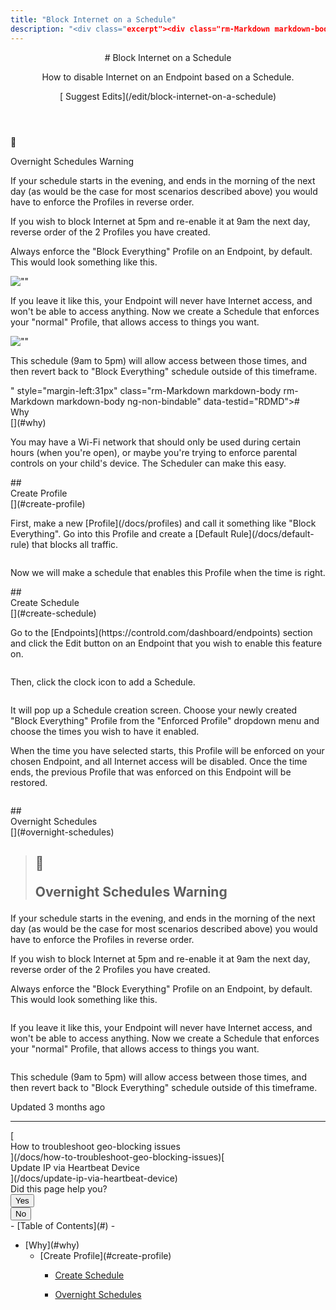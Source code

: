 ```yaml
---
title: "Block Internet on a Schedule"
description: "<div class="excerpt"><div class="rm-Markdown markdown-body" data-testid="RDMD"><p>How to disable Internet on an Endpoint based on a Schedule.</p></div></div></div><div class="col-xs-3">[<i aria-hidden="true" class="icon icon-edit"></i> Suggest Edits](/edit/block-internet-on-a-schedule)</div></div></header><div class="grid-container-fluid" id="content-container"><section class="content-body grid-75"><div dehydrated="# <div class=&quot;heading-anchor anchor waypoint&quot; id=&quot;why&quot;></div><div class=&quot;heading-text&quot;><div id=&quot;section-why&quot; class=&quot;heading-anchor_backwardsCompatibility&quot;></div>Why</div><Link aria-label=&quot;Skip link to Why&quot; class=&quot;heading-anchor-icon fa fa-anchor&quot; href=&quot;#why&quot;></Link>"
---
```


<header id="content-head"><div class="row clearfix"><div class="col-xs-9"># Block Internet on a Schedule

<div class="excerpt"><div class="rm-Markdown markdown-body" data-testid="RDMD"><p>How to disable Internet on an Endpoint based on a Schedule.</p></div></div></div><div class="col-xs-3">[<i aria-hidden="true" class="icon icon-edit"></i> Suggest Edits](/edit/block-internet-on-a-schedule)</div></div></header><div class="grid-container-fluid" id="content-container"><section class="content-body grid-75"><div dehydrated="# <div class=&quot;heading-anchor anchor waypoint&quot; id=&quot;why&quot;></div><div class=&quot;heading-text&quot;><div id=&quot;section-why&quot; class=&quot;heading-anchor_backwardsCompatibility&quot;></div>Why</div><Link aria-label=&quot;Skip link to Why&quot; class=&quot;heading-anchor-icon fa fa-anchor&quot; href=&quot;#why&quot;></Link>

<p>You may have a Wi-Fi network that should only be used during certain hours (when you&#x27;re open), or maybe you&#x27;re trying to enforce parental controls on your child&#x27;s device. The Scheduler can make this easy. </p>
## <div class=&quot;heading-anchor anchor waypoint&quot; id=&quot;create-profile&quot;></div><div class=&quot;heading-text&quot;><div id=&quot;section-create-profile&quot; class=&quot;heading-anchor_backwardsCompatibility&quot;></div>Create Profile</div><Link aria-label=&quot;Skip link to Create Profile&quot; class=&quot;heading-anchor-icon fa fa-anchor&quot; href=&quot;#create-profile&quot;></Link>

<p>First, make a new <Link href=&quot;/docs/profiles&quot; target=&quot;&quot; title=&quot;&quot; class=&quot;doc-link&quot; data-sidebar=&quot;profiles&quot;>Profile</Link> and call it something like &quot;Block Everything&quot;.  Go into this Profile and create a <Link href=&quot;/docs/default-rule&quot; target=&quot;&quot; title=&quot;&quot; class=&quot;doc-link&quot; data-sidebar=&quot;default-rule&quot;>Default Rule</Link> that blocks all traffic. </p>
<p><span aria-label=&quot;&quot; class=&quot;img lightbox closed&quot; role=&quot;button&quot; tabindex=&quot;0&quot;><span class=&quot;lightbox-inner&quot;><Image alt=&quot;&quot; loading=&quot;lazy&quot; src=&quot;https://files.readme.io/b5911cadef4cbd773e704c2d97168d51c9455f57ed0599110ae675025041dd2d-image.png&quot; align=&quot;&quot; caption=&quot;&quot; height=&quot;auto&quot; title=&quot;&quot; width=&quot;auto&quot;/></span></span></p>
<p>Now we will make a schedule that enables this Profile when the time is right. </p>
## <div class=&quot;heading-anchor anchor waypoint&quot; id=&quot;create-schedule&quot;></div><div class=&quot;heading-text&quot;><div id=&quot;section-create-schedule&quot; class=&quot;heading-anchor_backwardsCompatibility&quot;></div>Create Schedule</div><Link aria-label=&quot;Skip link to Create Schedule&quot; class=&quot;heading-anchor-icon fa fa-anchor&quot; href=&quot;#create-schedule&quot;></Link>

<p>Go to the <Link href=&quot;https://controld.com/dashboard/endpoints&quot; target=&quot;&quot; title=&quot;&quot;>Endpoints</Link> section and click the Edit button on an Endpoint that you wish to enable this feature on. </p>
<p><span aria-label=&quot;&quot; class=&quot;img lightbox closed&quot; role=&quot;button&quot; tabindex=&quot;0&quot;><span class=&quot;lightbox-inner&quot;><Image alt=&quot;&quot; loading=&quot;lazy&quot; src=&quot;https://files.readme.io/d72f3cc7cc53e00d93cb3f4a39ba01d0a47d1ef3c0fc97d069fca5fd8e8cee1b-image.png&quot; align=&quot;&quot; caption=&quot;&quot; height=&quot;auto&quot; title=&quot;&quot; width=&quot;auto&quot;/></span></span></p>
<p>Then, click the clock icon to add a Schedule.</p>
<p><span aria-label=&quot;&quot; class=&quot;img lightbox closed&quot; role=&quot;button&quot; tabindex=&quot;0&quot;><span class=&quot;lightbox-inner&quot;><Image alt=&quot;&quot; loading=&quot;lazy&quot; src=&quot;https://files.readme.io/624e6457bf665021fc95e7eee15b216a122202de393e60e746a0a3200399f7fa-image.png&quot; align=&quot;&quot; caption=&quot;&quot; height=&quot;auto&quot; title=&quot;&quot; width=&quot;auto&quot;/></span></span></p>
<p>It will pop up a Schedule creation screen. Choose your newly created &quot;Block Everything&quot; Profile from the &quot;Enforced Profile&quot; dropdown menu and choose the times you wish to have it enabled. </p>
<p>When the time you have selected starts, this Profile will be enforced on your chosen Endpoint, and all Internet access will be disabled. Once the time ends, the previous Profile that was enforced on this Endpoint will be restored. </p>
<p><span aria-label=&quot;&quot; class=&quot;img lightbox closed&quot; role=&quot;button&quot; tabindex=&quot;0&quot;><span class=&quot;lightbox-inner&quot;><Image alt=&quot;&quot; loading=&quot;lazy&quot; src=&quot;https://files.readme.io/60ce6a238be1e2f016205d54fd4ed800809c8ee46c562c64f0093cbf5121f92d-image.png&quot; align=&quot;&quot; caption=&quot;&quot; height=&quot;auto&quot; title=&quot;&quot; width=&quot;auto&quot;/></span></span></p>
## <div class=&quot;heading-anchor anchor waypoint&quot; id=&quot;overnight-schedules&quot;></div><div class=&quot;heading-text&quot;><div id=&quot;section-overnight-schedules&quot; class=&quot;heading-anchor_backwardsCompatibility&quot;></div>Overnight Schedules</div><Link aria-label=&quot;Skip link to Overnight Schedules&quot; class=&quot;heading-anchor-icon fa fa-anchor&quot; href=&quot;#overnight-schedules&quot;></Link>

> ## <span class=&quot;callout-icon&quot;>🚧</span><p>Overnight Schedules Warning</p>

<p>If your schedule starts in the evening, and ends in the morning of the next day (as would be the case for most scenarios described above) you would have to enforce the Profiles in reverse order.</p>

<p>If you wish to block Internet at 5pm and re-enable it at 9am the next day, reverse order of the 2 Profiles you have created. </p>
<p>Always enforce the &quot;Block Everything&quot; Profile on an Endpoint, by default. This would look something like this. </p>
<p><span aria-label=&quot;&quot; class=&quot;img lightbox closed&quot; role=&quot;button&quot; tabindex=&quot;0&quot;><span class=&quot;lightbox-inner&quot;><Image alt=&quot;&quot; loading=&quot;lazy&quot; src=&quot;https://files.readme.io/b517e00421f15fe8bd2dad4c9f82662f6dc0b0d53b7305c83d86fd307e8ea29d-image.png&quot; align=&quot;&quot; caption=&quot;&quot; height=&quot;auto&quot; title=&quot;&quot; width=&quot;auto&quot;/></span></span></p>
<p>If you leave it like this, your Endpoint will never have Internet access, and won&#x27;t be able to access anything. Now we create a Schedule that enforces your &quot;normal&quot; Profile, that allows access to things you want. </p>
<p><span aria-label=&quot;&quot; class=&quot;img lightbox closed&quot; role=&quot;button&quot; tabindex=&quot;0&quot;><span class=&quot;lightbox-inner&quot;><Image alt=&quot;&quot; loading=&quot;lazy&quot; src=&quot;https://files.readme.io/e742d820ac715ff53146951e3e8548dfcad55e57f2a65d29c2a3e5dab85a0521-image.png&quot; align=&quot;&quot; caption=&quot;&quot; height=&quot;auto&quot; title=&quot;&quot; width=&quot;auto&quot;/></span></span></p>
<p>This schedule (9am to 5pm) will allow access between those times, and then revert back to &quot;Block Everything&quot; schedule outside of this timeframe.</p>" style="margin-left:31px" class="rm-Markdown markdown-body rm-Markdown markdown-body ng-non-bindable" data-testid="RDMD"># <div class="heading-anchor anchor waypoint" id="why"></div><div class="heading-text"><div id="section-why" class="heading-anchor_backwardsCompatibility"></div>Why</div>[](#why)

<p>You may have a Wi-Fi network that should only be used during certain hours (when you're open), or maybe you're trying to enforce parental controls on your child's device. The Scheduler can make this easy. </p>
## <div class="heading-anchor anchor waypoint" id="create-profile"></div><div class="heading-text"><div id="section-create-profile" class="heading-anchor_backwardsCompatibility"></div>Create Profile</div>[](#create-profile)

<p>First, make a new [Profile](/docs/profiles) and call it something like "Block Everything".  Go into this Profile and create a [Default Rule](/docs/default-rule) that blocks all traffic. </p>
<p><span aria-label="" class="img lightbox closed" role="button" tabindex="0"><span class="lightbox-inner"><Image alt="" loading="lazy" src="https://files.readme.io/b5911cadef4cbd773e704c2d97168d51c9455f57ed0599110ae675025041dd2d-image.png" align="" caption="" height="auto" title="" width="auto"></span></span></p>
<p>Now we will make a schedule that enables this Profile when the time is right. </p>
## <div class="heading-anchor anchor waypoint" id="create-schedule"></div><div class="heading-text"><div id="section-create-schedule" class="heading-anchor_backwardsCompatibility"></div>Create Schedule</div>[](#create-schedule)

<p>Go to the [Endpoints](https://controld.com/dashboard/endpoints) section and click the Edit button on an Endpoint that you wish to enable this feature on. </p>
<p><span aria-label="" class="img lightbox closed" role="button" tabindex="0"><span class="lightbox-inner"><Image alt="" loading="lazy" src="https://files.readme.io/d72f3cc7cc53e00d93cb3f4a39ba01d0a47d1ef3c0fc97d069fca5fd8e8cee1b-image.png" align="" caption="" height="auto" title="" width="auto"></span></span></p>
<p>Then, click the clock icon to add a Schedule.</p>
<p><span aria-label="" class="img lightbox closed" role="button" tabindex="0"><span class="lightbox-inner"><Image alt="" loading="lazy" src="https://files.readme.io/624e6457bf665021fc95e7eee15b216a122202de393e60e746a0a3200399f7fa-image.png" align="" caption="" height="auto" title="" width="auto"></span></span></p>
<p>It will pop up a Schedule creation screen. Choose your newly created "Block Everything" Profile from the "Enforced Profile" dropdown menu and choose the times you wish to have it enabled. </p>
<p>When the time you have selected starts, this Profile will be enforced on your chosen Endpoint, and all Internet access will be disabled. Once the time ends, the previous Profile that was enforced on this Endpoint will be restored. </p>
<p><span aria-label="" class="img lightbox closed" role="button" tabindex="0"><span class="lightbox-inner"><Image alt="" loading="lazy" src="https://files.readme.io/60ce6a238be1e2f016205d54fd4ed800809c8ee46c562c64f0093cbf5121f92d-image.png" align="" caption="" height="auto" title="" width="auto"></span></span></p>
## <div class="heading-anchor anchor waypoint" id="overnight-schedules"></div><div class="heading-text"><div id="section-overnight-schedules" class="heading-anchor_backwardsCompatibility"></div>Overnight Schedules</div>[](#overnight-schedules)

> ## <span class="callout-icon">🚧</span><p>Overnight Schedules Warning</p>

<p>If your schedule starts in the evening, and ends in the morning of the next day (as would be the case for most scenarios described above) you would have to enforce the Profiles in reverse order.</p>

<p>If you wish to block Internet at 5pm and re-enable it at 9am the next day, reverse order of the 2 Profiles you have created. </p>
<p>Always enforce the "Block Everything" Profile on an Endpoint, by default. This would look something like this. </p>
<p><span aria-label="" class="img lightbox closed" role="button" tabindex="0"><span class="lightbox-inner"><Image alt="" loading="lazy" src="https://files.readme.io/b517e00421f15fe8bd2dad4c9f82662f6dc0b0d53b7305c83d86fd307e8ea29d-image.png" align="" caption="" height="auto" title="" width="auto"></span></span></p>
<p>If you leave it like this, your Endpoint will never have Internet access, and won't be able to access anything. Now we create a Schedule that enforces your "normal" Profile, that allows access to things you want. </p>
<p><span aria-label="" class="img lightbox closed" role="button" tabindex="0"><span class="lightbox-inner"><Image alt="" loading="lazy" src="https://files.readme.io/e742d820ac715ff53146951e3e8548dfcad55e57f2a65d29c2a3e5dab85a0521-image.png" align="" caption="" height="auto" title="" width="auto"></span></span></p>
<p>This schedule (9am to 5pm) will allow access between those times, and then revert back to "Block Everything" schedule outside of this timeframe.</p></div><div class="UpdatedAt"><p class="DateLine "><i class="icon icon-watch"></i>Updated<!-- --> <!-- -->3 months ago<!-- --> </p></div><hr class="NextStepsDivider"><nav aria-label="Pagination Controls" class="PaginationControlsjDYuqu8pBMUy rm-Pagination">[<span class="PaginationControls-iconZbaZ3tgyhNmI icon-arrow-left2"></span><div class="PaginationControls-text3qEXHZU00znD PaginationControls-text_left3wBkn4C9R0W_">How to troubleshoot geo-blocking issues</div>](/docs/how-to-troubleshoot-geo-blocking-issues)[<div class="PaginationControls-text3qEXHZU00znD PaginationControls-text_right3EIfWubgRVVP">Update IP via Heartbeat Device</div><span class="PaginationControls-iconZbaZ3tgyhNmI icon-arrow-right2"></span>](/docs/update-ip-via-heartbeat-device)</nav><div class="rm-PageThumbs PageThumbs"><div class="PageThumbs-helpful">Did this page help you?<div class="PageThumbs-cta"><div class="Dropdown Dropdown_closed"><button aria-haspopup="dialog" class="Button Button_sm PageThumbs-button Dropdown-toggle Button_secondary Button_secondary_text" type="button" aria-expanded="false"><i class="icon icon-thumbs-up-2"></i><span>Yes</span></button></div><div class="Dropdown Dropdown_closed"><button aria-haspopup="dialog" class="Button Button_sm PageThumbs-button Dropdown-toggle Button_secondary Button_secondary_text" type="button" aria-expanded="false"><i class="icon icon-thumbs-down1"></i><span>No</span></button></div></div></div></div></section><section class="content-toc grid-25"><nav>- [<i class="icon icon-text-align-left"></i>Table of Contents](#)
- <ul>
<li>
[Why](#why)
<ul>
<li>[Create Profile](#create-profile)

- [Create Schedule](#create-schedule)

- [Overnight Schedules](#overnight-schedules)

</li>
</ul></li></ul></nav></section></div><div class="ModalWrapper" id="tutorialmodal-root"></div>